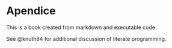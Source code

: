 # Apendice

This is a book created from markdown and executable code.

See @knuth84 for additional discussion of literate programming.